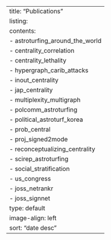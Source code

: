 ---
title: "Publications"
listing:
  contents: 
    - astroturfing_around_the_world
    - centrality_correlation
    - centrality_lethality
    - hypergraph_carib_attacks
    - inout_centrality
    - jap_centrality
    - multiplexity_multigraph
    - polcomm_astroturfing
    - political_astroturf_korea
    - prob_central
    - proj_signed2mode
    - reconceptualizing_centrality
    - scirep_astroturfing
    - social_stratification
    - us_congress
    - joss_netrankr
    - joss_signnet
  type: default
  image-align: left
  sort: "date desc"
---